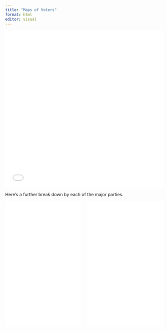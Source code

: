 ```yaml
---
title: "Maps of Voters"
format: html
editor: visual
---
```


:::{.column-page}
<iframe height="500" width="100%" frameborder="no" src="party_affiliation_map (1).html"> </iframe>
:::

Here's a further break down by each of the major parties.

::: {.columns}
::: {.column width="50%"}

<iframe height="400" width="100%" frameborder="no" src="democrat_chart.html"> </iframe>
:::

::: {.column width="50%"}

<iframe height="400" width="100%" frameborder="no" src="republican_chart.html"> </iframe>

:::
:::



